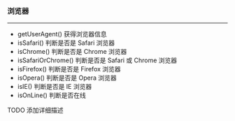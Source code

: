 
<Meta title="common/utils/browserUtils" />

### 浏览器

---

- getUserAgent() 获得浏览器信息
- isSafari() 判断是否是 Safari 浏览器
- isChrome() 判断是否是 Chrome 浏览器
- isSafariOrChrome() 判断是否是 Safari 或 Chrome 浏览器
- isFirefox() 判断是否是 Firefox 浏览器
- isOpera() 判断是否是 Opera 浏览器
- isIE() 判断是否是 IE 浏览器
- isOnLine() 判断是否在线

TODO 添加详细描述
